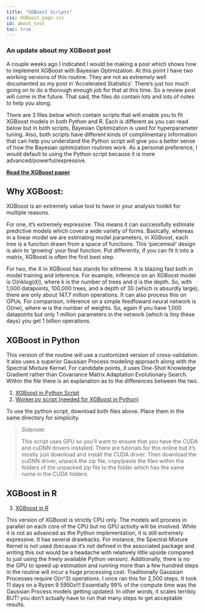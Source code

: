 ```yaml
---
title: "XGBoost Scripts"
css: XGBoost_page.css
id: about_text
toc: true
---
```


::: {#about_text}

### An update about my XGBoost post
A couple weeks ago I indicated I would be making a post which shows how to implement XGBoost with Bayesian Optimization. At this point I have two working versions of this routine. They are not as extremely well documented as my post in 'Accelerated Statistics'. There's just too much going on to do a thorough enough job for that at this time. So a review post will come in the future. That said, the files do contain lots and lots of notes to help you along. 

There are 3 files below which contain scripts that will enable you to fit XGBoost models in both Python and R. Each is different as you can read below but in both scripts, Bayesian Optimization is used for hyperparameter tuning. Also, both scripts have different kinds of complimentary information that can help you understand  the Python script will give you a better sense of how the Bayesian optimization routines work. As a personal preference, I would default to using the Python script because it is more advanced/powerful/expressive.

[**Read the XGBoost paper**](https://arxiv.org/pdf/1603.02754.pdf) 

## Why XGBoost:

XGBoost is an extremely value tool to have in your analysis toolkit for multiple reasons.

For one, it's extremely expressive. This means it can successfully estimate predictive models which cover a wide variety of forms. Basically, whereas in a linear model we are estimating model parameters, in XGBoost, each tree is a function drawn from a space of functions. This 'piecemeal' design is akin to 'growing' your final function. Put differently, if you can fit it into a matrix, XGBoost is often the first best step.

For two, the X in XGBoost has stands for eXtreme. It is blazing fast both in model training and inference. For example, inference on an XGBoost model is O(nklog(d)), where k is the number of trees and d is the depth. So, with 1,000 datapoints, 100,000 trees, and a depth of 30 (which is absurdly large), there are only about 147.7 million operations. It can also process this on GPUs. For comparison, inference on a simple feedfoward neural network is O(nw), where w is the number of weights. So, again if you have 1,000 datapoints but only 1 million parameters in the network (which is tiny these days) you get 1 billion operations. 

## **XGBoost in Python**

This version of the routine will use a customized version of cross-validation.  It also uses a superior Gaussian Process modeling approach along with the Spectral Mixture Kernel.  For candidate points, it uses One-Shot Knowledge Gradient rather than Covariance Matrix Adaptation Evolutionary Search. Within the file there is an explanation as to the differences between the two. 

1. [XGBoost in Python Script](../code/XGB_OKG_SpectralMixtureKernel/XGBPython.py){download="XGBPython.py"}
2. [Worker.py script (needed for XGBoost in Python)](../code/XGB_OKG_SpectralMixtureKernel/worker.py){download="worker.py"}

To use the python script, download both files above.  Place them in the same directory for simplicity.  


> *Sidenote:* 
>
>This script uses GPU so you'll want to ensure that you have the CUDA and cuDNN drivers installed. There are tutorials for this online but it's mostly just download and install the CUDA driver.  Then download the cuDNN driver, unpack the zip file, copy/paste the files within the folders of the unpacked zip file to the folder which has the same name in the CUDA folders.  


## **XGBoost in R**
3. [XGBoost in R](../code/XGBoostinR.R)

This version of XGBoost is strictly CPU only.  The models will process in parallel on each core of the CPU but no GPU activity will be involved. While it is not as advanced as the Python implementation, it is still extremely expressive.  It has several drawbacks. For instance, the Spectral Mixture Kernel is not used (because it's not defined in the associated package and writing this out would be a headache with relatively little upside compared to just using the freely available Python version). Additionally, there is no the GPU to speed up estimation and running more than a few hundred steps in the routine will incur a huge processing cost. Traditionally Gaussian Processes require O(n^3) operations. I once ran this for 2,500 steps. It took 11 days on a Ryzen 9 5950x!!! Essentially 99% of the compute time was the Gaussian Process models getting updated. In other words, it scales terribly. BUT! you don't actually have to run that many steps to get acceptable results. 

:::
